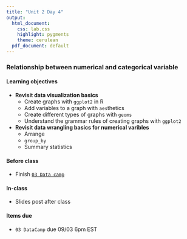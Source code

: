```yaml
---
title: "Unit 2 Day 4"
output: 
  html_document:
    css: lab.css
    highlight: pygments
    theme: cerulean
  pdf_document: default
---
```


### Relationship between numerical and categorical variable

#### Learning objectives 
* **Revisit data visualization basics**
  * Create graphs with ```ggplot2``` in R
  * Add variables to a graph with ```aes```thetics
  * Create different types of graphs with ```geoms```
  * Understand the grammar rules of creating graphs with ```ggplot2```
* **Revisit data wrangling basics for numerical varibles**
  * Arrange
  * `group_by`
  * Summary statistics

#### Before class
* Finish [`03 Data camp`](https://campus.datacamp.com/courses/introduction-to-the-tidyverse/data-visualization?ex=1)

#### In-class
* Slides post after class

#### Items due
* `03 DataCamp` due 09/03 6pm EST
